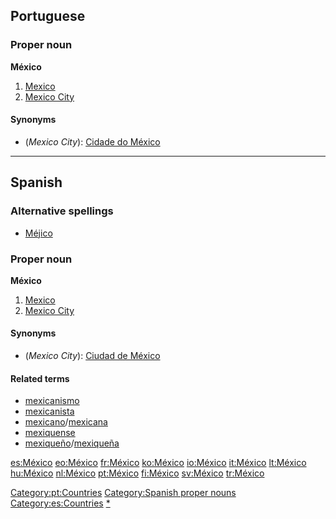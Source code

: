 {{see|Mexico}}
==Portuguese==
===Proper noun===
'''México'''

#[[Mexico]]
#[[Mexico City]]

====Synonyms====
*(''Mexico City''): [[Cidade do México]]

[[Category:pt:Countries]]

----
==Spanish==
===Alternative spellings===
*[[Méjico]]

===Proper noun===
'''México''' {{m}}

# [[Mexico]]
# [[Mexico City]]

====Synonyms====
*(''Mexico City''): [[Ciudad de México]]

====Related terms====
*[[mexicanismo]]
*[[mexicanista]]
*[[mexicano]]/[[mexicana]]
*[[mexiquense]]
*[[mexiqueño]]/[[mexiqueña]]

[[Category:Spanish proper nouns]]
[[Category:es:Countries]]
[[Category:es:Mexico|*]]

[[es:México]]
[[eo:México]]
[[fr:México]]
[[ko:México]]
[[io:México]]
[[it:México]]
[[lt:México]]
[[hu:México]]
[[nl:México]]
[[pt:México]]
[[fi:México]]
[[sv:México]]
[[tr:México]]